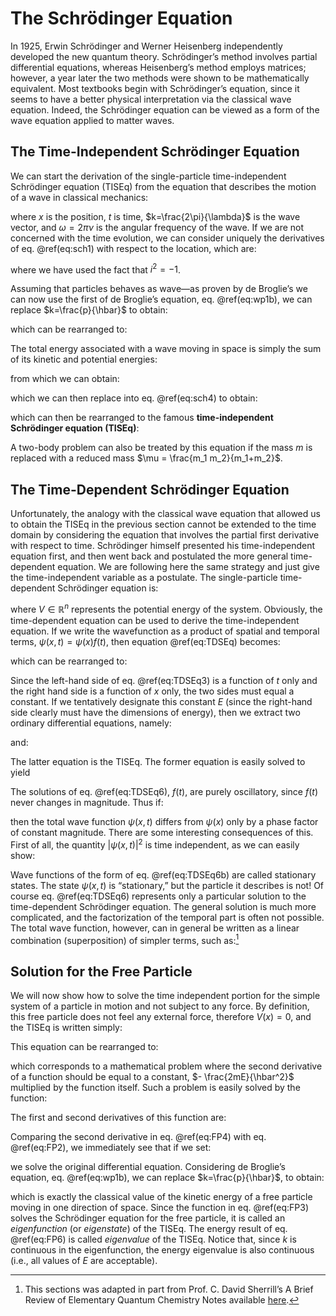 # The Schrödinger Equation {#Schrodinger}

In 1925, Erwin Schrödinger and Werner Heisenberg independently developed the new quantum theory. Schrödinger's method involves partial differential equations, whereas Heisenberg's method employs matrices; however, a year later the two methods were shown to be mathematically equivalent. Most textbooks begin with Schrödinger's equation, since it seems to have a better physical interpretation via the classical wave equation. Indeed, the Schrödinger equation can be viewed as a form of the wave equation applied to matter waves.

## The Time-Independent Schrödinger Equation

We can start the derivation of the single-particle time-independent Schrödinger equation (TISEq) from the equation that describes the motion of a wave in classical mechanics:

\begin{equation}
\psi(x,t)=\exp[i(kx-\omega t)],
(\#eq:sch1)
\end{equation}

where $x$ is the position, $t$ is time, $k=\frac{2\pi}{\lambda}$ is the wave vector, and $\omega=2\pi\nu$ is the angular frequency of the wave. If we are not concerned with the time evolution, we can consider uniquely the derivatives of eq. \@ref(eq:sch1) with respect to the location, which are:

\begin{equation}
\begin{aligned}
\frac{\partial \psi}{\partial x} &=ik\exp[i(kx-\omega t)] = ik\psi, \\
\frac{\partial^2 \psi}{\partial x^2} &=i^2k^2\exp[i(kx-\omega t)] = -k^2\psi,
\end{aligned}
(\#eq:sch2)
\end{equation}

where we have used the fact that $i^2=-1$. 

Assuming that particles behaves as wave—as proven by de Broglie's we can now use the first of de Broglie's equation, eq. \@ref(eq:wp1b), we can replace $k=\frac{p}{\hbar}$ to obtain:

\begin{equation}
\frac{\partial^2 \psi}{\partial x^2} = -\frac{p^2\psi}{\hbar^2},
(\#eq:sch3)
\end{equation}

which can be rearranged to:

\begin{equation}
p^2 \psi = -\hbar^2 \frac{\partial^2 \psi}{\partial x^2}.
(\#eq:sch4)
\end{equation}

The total energy associated with a wave moving in space is simply the sum of its kinetic and potential energies:

\begin{equation}
E = \frac {p^{2}}{2m} + V(x),
(\#eq:sch5)
\end{equation}

from which we can obtain:

\begin{equation}
p^2 = 2m[E - V(x)],
(\#eq:sch6)
\end{equation}

which we can then replace into eq. \@ref(eq:sch4) to obtain:

\begin{equation}
2m[E-V(x)]\psi = - \hbar^2 \frac{\partial^2 \psi}{\partial x^2},
(\#eq:sch7)
\end{equation}

which can then be rearranged to the famous **time-independent Schrödinger equation (TISEq)**:

\begin{equation}
- \frac{\hbar^2}{2m} \frac{\partial^2 \psi}{\partial x^2} + V(x) \psi = E\psi,
(\#eq:TISEq)
\end{equation}

A two-body problem can also be treated by this equation if the mass $m$ is replaced with a reduced mass $\mu = \frac{m_1 m_2}{m_1+m_2}$.


## The Time-Dependent Schrödinger Equation

Unfortunately, the analogy with the classical wave equation that allowed us to obtain the TISEq in the previous section cannot be extended to the time domain by considering the equation that involves the partial first derivative with respect to time. Schrödinger himself presented his time-independent equation first, and then went back and postulated the more general time-dependent equation. We are following here the same strategy and just give the time-independent variable as a postulate. The single-particle time-dependent Schrödinger equation is:

\begin{equation}
i\hbar\frac{\partial \psi(x,t)}{\partial t}=-\frac{\hbar^2}{2m} \frac{\partial^2 \psi(x,t)}{\partial x^2}+V(x)\psi(x,t)
(\#eq:TDSEq)
\end{equation}

where $V \in \mathbb{R}^{n}$ represents the potential energy of the system.
Obviously, the time-dependent equation can be used to derive the time-independent equation. If we write the wavefunction as a product of spatial and temporal terms,  $\psi(x, t) = \psi(x) f(t)$, then equation \@ref(eq:TDSEq) becomes: 

\begin{equation}
\psi(x) i \hbar \frac{df(t)}{dt} = f(t) \left[-\frac{\hbar^2}{2m} \frac{\partial^2}{\partial x^2} + V(x) \right] \psi(x),
(\#eq:TDSEq2)
\end{equation}

which can be rearranged to:

\begin{equation}
\frac{i \hbar}{f(t)} \frac{df(t)}{dt} = \frac{1}{\psi(x)} \left[-\frac{\hbar^2}{2m} \frac{\partial^2}{\partial x^2} + V(x) \right] \psi(x).
(\#eq:TDSEq3)
\end{equation}

Since the left-hand side of eq. \@ref(eq:TDSEq3) is a function of $t$ only and the right hand side is a function of $x$ only, the two sides must equal a constant. If we tentatively designate this constant $E$ (since the right-hand side clearly must have the dimensions of energy), then we extract two ordinary differential equations, namely:

\begin{equation}
\frac{1}{f(t)} \frac{df(t)}{dt} = - \frac{i E}{\hbar}
(\#eq:TDSEq4)
\end{equation}

and:
\begin{equation}
-\frac{\hbar^2}{2m} \frac{\partial^2\psi(x)}{\partial x^2} + V(x) \psi(x) =
E \psi(x).
(\#eq:TDSEq5)
\end{equation}

The latter equation is the TISEq. The former equation is easily solved to yield 

\begin{equation}
f(t) = e^{-iEt / \hbar}
(\#eq:TDSEq6)
\end{equation}

The solutions of eq. \@ref(eq:TDSEq6), $f(t)$, are purely oscillatory, since $f(t)$ never changes in magnitude. Thus if:

\begin{equation}
\psi(x, t) = \psi(x) \exp\left(\frac{-iEt}{\hbar}\right),
(\#eq:TDSEq6b)
\end{equation}

then the total wave function  $\psi(x, t)$ differs from $\psi(x)$ only by a phase factor of constant magnitude. There are some interesting consequences of this. First of all, the quantity  $\vert \psi(x, t) \vert^2$ is time independent, as we can easily show: 

\begin{equation}
\vert \psi(x, t) \vert^2 = \psi^{*}(x, t) \psi(x, t)=
\psi^{*}(x)\exp\left(\frac{iEt}{\hbar}\right)\psi(x)\exp\left(\frac{-iEt}{\hbar}\right)= \psi^{*}(x) \psi(x).
(\#eq:TDSEq7)
\end{equation}

Wave functions of the form of eq. \@ref(eq:TDSEq6b) are called stationary states. The state  $\psi(x, t)$ is "stationary," but the particle it describes is not!
Of course eq. \@ref(eq:TDSEq6) represents only a particular solution to the time-dependent Schrödinger equation. The general solution is much more complicated, and the factorization of the temporal part is often not possible. The total wave function, however, can in general be written as a linear combination (superposition) of simpler terms, such as:^[This sections was adapted in part from Prof. C. David Sherrill's A Brief Review of Elementary Quantum Chemistry Notes available [here](http://vergil.chemistry.gatech.edu/notes/quantrev/node1.html).]

\begin{equation}
\psi({\bf r}, t) = \sum_i c_i e^{-iE_it / \hbar} \psi_i({\bf r}).
\end{equation}

## Solution for the Free Particle

We will now show how to solve the time independent portion for the simple system of a particle in motion and not subject to any force. By definition, this free particle does not feel any external force, therefore $V(x)=0$, and the TISEq is written simply:

\begin{equation}
- \frac{\hbar^2}{2m} \frac{d^2\psi}{dx^2} = E \psi(x).
(\#eq:FP1)
\end{equation}

This equation can be rearranged to:

\begin{equation}
\frac{d^2\psi}{dx^2} =- \frac{2mE}{\hbar^2} \psi(x),
(\#eq:FP2)
\end{equation}

which corresponds to a mathematical problem where the second derivative of a function should be equal to a constant, $- \frac{2mE}{\hbar^2}$ multiplied by the function itself. Such a problem is easily solved by the function:

\begin{equation}
\psi(x) = A \exp(\pm ikx).
(\#eq:FP3)
\end{equation}

The first and second derivatives of this function are:

\begin{equation}
\begin{aligned}
\frac{d \psi(x)}{dx} &= \pm ik A \exp(\pm ikx) = \pm ik \psi(x) \\
\frac{d^2 \psi(x)}{dx^2} &= \mp k^2  A \exp(\pm ikx) = -(\pm k^2) \psi(x). 
\end{aligned}
(\#eq:FP4)
\end{equation}

Comparing the second derivative in eq. \@ref(eq:FP4) with eq. \@ref(eq:FP2), we immediately see that if we set:

\begin{equation}
k^2 = \frac{2mE}{\hbar^2},
(\#eq:FP5)
\end{equation}

we solve the original differential equation. Considering de Broglie's equation, eq. \@ref(eq:wp1b), we can replace $k=\frac{p}{\hbar}$, to obtain:

\begin{equation}
E = \frac{k^2 \hbar^2}{2m} = \frac{p^2}{2m},
(\#eq:FP6)
\end{equation}

which is exactly the classical value of the kinetic energy of a free particle moving in one direction of space. Since the function in eq. \@ref(eq:FP3) solves the Schrödinger equation for the free particle, it is called an *eigenfunction* (or *eigenstate*) of the TISEq. The energy result of eq. \@ref(eq:FP6) is called *eigenvalue* of the TISEq. Notice that, since $k$ is continuous in the eigenfunction, the energy eigenvalue is also continuous (i.e., all values of $E$ are acceptable).
